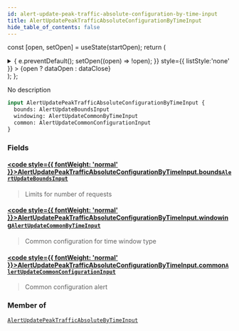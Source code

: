 ```yaml
---
id: alert-update-peak-traffic-absolute-configuration-by-time-input
title: AlertUpdatePeakTrafficAbsoluteConfigurationByTimeInput
hide_table_of_contents: false
---
```






const [open, setOpen] = useState(startOpen);
return (
<details {...(open ? { open: true } : {})} className="details" style={{ border:'none', boxShadow:'none', background:'var(--ifm-background-color)' }}>
<summary
onClick={(e) => {
e.preventDefault();
setOpen((open) => !open);
}}
style={{ listStyle:'none' }} >
{open ? dataOpen : dataClose}
</summary>
{open && children}
</details>
);
};

No description

```graphql
input AlertUpdatePeakTrafficAbsoluteConfigurationByTimeInput {
  bounds: AlertUpdateBoundsInput
  windowing: AlertUpdateCommonByTimeInput
  common: AlertUpdateCommonConfigurationInput
}
```

### Fields

#### [<code style={{ fontWeight: 'normal' }}>AlertUpdatePeakTrafficAbsoluteConfigurationByTimeInput.<b>bounds</b></code>](#)<Bullet />[`AlertUpdateBoundsInput`](/api/inputs/alert-update-bounds-input) <Badge class="badge badge--secondary" text="input"/>

> Limits for number of requests

#### [<code style={{ fontWeight: 'normal' }}>AlertUpdatePeakTrafficAbsoluteConfigurationByTimeInput.<b>windowing</b></code>](#)<Bullet />[`AlertUpdateCommonByTimeInput`](/api/inputs/alert-update-common-by-time-input) <Badge class="badge badge--secondary" text="input"/>

> Common configuration for time window type

#### [<code style={{ fontWeight: 'normal' }}>AlertUpdatePeakTrafficAbsoluteConfigurationByTimeInput.<b>common</b></code>](#)<Bullet />[`AlertUpdateCommonConfigurationInput`](/api/inputs/alert-update-common-configuration-input) <Badge class="badge badge--secondary" text="input"/>

> Common configuration alert

### Member of

[`AlertUpdatePeakTrafficAbsoluteByTimeInput`](/api/inputs/alert-update-peak-traffic-absolute-by-time-input) <Badge class="badge badge--secondary" text="input"/>
